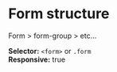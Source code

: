 
<Meta title="Components/Form/Concepts/Structure" />

# Form structure

Form > form-group > etc...

**Selector:** `<form>` or `.form` <br/>
**Responsive:** true
